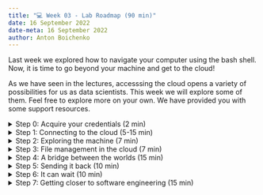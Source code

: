 ```yaml
---
title: "💻 Week 03 - Lab Roadmap (90 min)"
date: 16 September 2022
date-meta: 16 September 2022
author: Anton Boichenko
---
```


Last week we explored how to navigate your computer using the bash shell. Now, it is time to go beyond your machine and get to the cloud! 

As we have seen in the lectures, accesssing the cloud opens a variety of possibilities for us as data scientists. This week we will explore some of them. Feel free to explore more on your own. We have provided you with some support resources. 

<details><summary>Step 0: Acquire your credentials  (2 min)</summary>
<p></p>
Make sure you know your username that you will use to connect to the cloud. You should have been provided with one prior to the lab. You will use it for connecting to the virtual machine.

**INSTRUCTIONS FOR USERNAMES**
</details>

<details><summary>Step 1: Connecting to the cloud (5-15 min)</summary>

## Step 1: Connecting to the cloud
<p></p>

The first thing we will do is we will connect to the cloud. This will be done using an SSH connection. There are differences between UNIX systems and others in the way they work with SSH. Choose the OS you are using and follow the steps to connect to the cloud. 

<details class="special"> <summary> ![](/figures/logos/windows_logo.svg){height="1em" fig-align="left" vertical-align="middle" fig-alt="Windows logo"} Windows users </summary>
<p></p>

There are various SSH clients that you can use for Windows. Here we explore the one called **PuTTY**. You will need to follow the steps below to establish an SSH connection. 

🎯 **ACTION POINTS**

1. Go to [this website](https://www.chiark.greenend.org.uk/~sgtatham/putty/latest.html) and download the installation file.
2. Install PuTTY using the installation file.
3. Launch PuTTY.
4. Navigate to the `Host Name (or IP address)` box and enter the host address of our machine which is `ec2-18-130-96-20.eu-west-2.compute.amazonaws.com`
5. Click **Open**.  
   If you see a secrutiy alert pop up, simply click **Accept**. 
6. Enter your username and your password (which is at this point your username).    
   The first time you login, you need to give a new password for your account. Type your current password and then make a new password as instructed. Note that it may fail to update the password because the password is too simple. Try to make more complex pattern in this case. It is recommended to have at least 8 characters with the combination of letters and numbers.

Once the password is updated, the connection will be closed and you need to reopen a connection using PuTTY. If your conection has been successfull, you will see the following screen.

**INSERT IMAGE OF THE SCREEN**

Viola! Now you are connected to the cloud!

> If you wish to close your connection to the cloud simply write `exit` and hit enter. 

</details>

<details class="special"> <summary> ![](/figures/logos/apple_logo.svg){height="1em" fig-align="left" vertical-align="middle" fig-alt="Apple logo"} macOS, Linux or WSL (Windows Subsystem for Linux) users </summary>
<p></p>

Luckily for macOS and Linux users the connection to the SSH is much simpler. You will see that following the steps below. 

🎯 **ACTION POINTS** 

1. Open the terminal.
2. Type the following command after replacing `<username>` with your actual username.  

    ```bash
     ssh <username>@ec2-18-130-96-20.eu-west-2.compute.amazonaws.com
    ```
3. Enter your password (which is at this point your username).    
   The first time you login, you need to give a new password for your account. Type your current password and then make a new password as instructed. Note that it may fail to update the password because the password is too simple. Try to make more complex pattern in this case. It is recommended to have at least 8 characters with the combination of letters and numbers.

Viola! Now you are connected to the cloud! 

> If you wish to close your connection to the cloud simply write `exit` and hit enter. 

</details></details>


<details><summary>Step 2: Exploring the machine (7 min)</summary>

## Step 2: Exploring the machine

Now when you have connected to the cloud machine, you can explore it! Basically you are now inside a computer but it is running on a cloud server. It means that we can run the same commands as we ran locally last week.

If you follow the instructions below you will see that the cloud machine is very similar to your local one.

🎯 **ACTION POINTS** 

1. Use the `pwd` and `$HOME` commands to understand whether you are in your home directory.

2. Does your cloud machine have any files stored? Maybe any hidden files?  
    *If you forgot how to answer those questions feel free to use the materials from last week.*

3. Can you access the root directory of the machine? If so, what are the folders inside the root directory?

4. Come back to your home directory to continue the exercises.  
    *If you experience any difficulties, ask your teacher for help.*

</details>

<details><summary> Step 3: File management in the cloud (7 min)</summary>
## Step 3: File management in the cloud

Now, you can see that the cloud machine is very similar to your local one. It means that we can also create files and directories there! 

Let's try doing it together!

🎯 **ACTION POINTS** 

1. Make sure you are in you home directory using `cd` and `pwd`.
2. Create a folder called `<username>_files`. Make sure to replace `username` with your actual username. 
3. Go to this folder and create a file called `secret_name.txt`.
4. Save the name of **your favorite place to eat** in the file. It must be kept very secret. We don't need this place to be too crowded, do we?
5. Create another file called `secret_address.txt`.
4. Save the address of the same place there.

Perfect! Now we have two (very secret) files in our system. In the next step we will explore how to send these files to your machine. 

</details>

<details><summary> Step 4: A bridge between the worlds (15 min)</summary>
## Step 4: A bridge between the worlds 

In the first steps of this lab we have extablished a secure connection between our computer and the cloud machine. Using this channel we can not only send commands but also send and recieve files. In order to do that we will use the `scp` command that stands for "secure copy". Follow the steps below to save the secrets files you created above to your computer. 

Generally the `scp` commands work in the following way:

```bash
 scp location_1/file location_2/file
```

It means that we are copying a file from `location_1` to `location_2`. Let's see how it's done with the cloud. 

🎯 **ACTION POINTS** 


1. Exit the cloud machine using the following code:

 ```bash
     exit 
```
2.  To copy the `secret_name.txt` file from your cloud machine use the following command. Make sure you have replaced all the `<username>`s with your actual username. 

    ```bash
     scp <username>@ec2-18-130-96-20.eu-west-2.compute.amazonaws.com:/home/<username>/<username>_files/secret_name.txt .
    ```

    ❗ **Important**   
    We would encourage you to pay attention to several things here: 
    1. There is a **period symbol** at the end of the code. This period stands for you currentl location on your local machine. You remember that the `scp` command takes two locations - the one we copy the file **from** and the one we copy the file **to**. A period here basically says "Copy it right here". 
    2. You can see that the actual path to the file on your virtual machine is specified after the hostname followed by a colon. First we specify the username, then the hostname and then the path inside of the machine. 

3. Make sure the file is copied to the chosen directory. 
4. But what if we wanted to copy **all the files** from the folder or the folder itself? For that we can avoid specifying the whole path to a concrete file and simply replace the name of the file with an asterisk:

    ```bash
     scp <username>@ec2-18-130-96-20.eu-west-2.compute.amazonaws.com:/home/<username>/<username>_files/* .
    ```

    This way we copy all the files from the `<username>_files` folder. 
    
    Should you wish to copy the **folder itself**, use the path to the folder. You will also add the `-r` (for _recursive_) option in the code as shown below.

    ```bash
     scp -r <username>@ec2-18-130-96-20.eu-west-2.compute.amazonaws.com:/home/<username>/<username>_files .
    ```

    **Make sure both commands worked for you.**

</details>

<details><summary>Step 5: Sending it back (10 min)</summary>
## Step 5: Sending it back

We have just learned how to copy files **from** the cloud. The last task for us today is to send files **to** the cloud machine. 


🎯 **ACTION POINTS** 

1. Choose any directory you want on your local machine and `cd` there. 
2. Create a file called `secret_dish.txt` and save the name of your favorite dish there. 
3. 🤔 Stop for a second. Do you think you can gues the way to copy this file to your cloud machine using your already acquired knowledge? 
    We hid the solution for you to experiment. 

<details><summary> Solution </summary>

4. Use the code below to copy your file to the cloud machine. Make sure to replace the `<username>`s with your actual username. 

    ```bash
     scp secret_dish.txt <username>@ec2-18-130-96-20.eu-west-2.compute.amazonaws.com:/home/<username>/<username>_files
    ```

</details>

5. Log in to your virtual machine and check if the file is there. 

</details>
</details>


<details><summary>Step 6: It can wait (10 min)</summary>
## Step 6: It can wait 

Great job so far! You have managed to connect to the cloud machine, navigate it and even exchange files with it. Now it's time to get to the most exciting part! Running code on the cloud! This is what you would usually use the cloud for. Imagine you need to process millions of rows of data and you computer would take ages to do that. A cloud can help here by executing it for you without taking the resources of your computer.

Let's do it, but before that we will learn how to do a very interesting trick. 

🎯 **ACTION POINTS** 

1. Open a new bash shell window on your local machine. 
2. Navigate to a directory of your choice or create one. 
3. Create a new file called `waiting.py` and include the following code inside:

    ```python
    import time
    time.sleep(10)

    print('The waiting is complete.')
    ```

    This file launches a script that waits for 10 seconds and then prints *'The waiting is complete.'*. 
    You might think that it doesn't make sense. However, let us show you something...

4. Run this Python script in the following way:

    ```bash
    python waiting.py
    ```

    What did it do? Hopefully, exactly what was expected. It waited for 10 seconds and then printed one sentence. 
    You might have noticed that you **could not** execute commands while it was running. But what if we could!

5. Try running the following code:

    ```bash
    python waiting.py &
    ```

    Do you see the difference? Can you now run `whoami` or `ls` while we wait for the code to run? 

Well done! Now you have learned how to create and run Python scripts in your terminal and also do things in parallel. Shall we try it in the cloud?

</details>

<details><summary>Step 7: Getting closer to software engineering (15 min)</summary>
## Step 7: Getting closer to software engineering 

Let's now explore the same operations in the cloud. 

🎯 **ACTION POINTS** 

1. Connect to the virtual machine.
2. Creat a folder called `test_code`.
3. Create a file called `test.py` or `test.R` depending on what language you want to use (for Python and R, respectively).
4. In the file 
    * create a variable called `age`
    * assign it with your age 
    * make the machine wait for 5 seconds (`time.sleep(5)` in Python or `Sys.sleep(5)` in R)
    * use `print()` function to print your age 
5. Use the following code to execute your script on the cloud:

    ```bash
     python test.py
    ```

    *or*

    ```bash
     Rscript test.R
    ```
6. Does it print your age?
7. Go ahead and experiment with using the `&` operator. It really comes in handy if you want your cloud machine to contine running without you constantly monitoring it. 

You can check out the tuttorial on how to run [Python scripts](https://www.freecodecamp.org/news/run-python-script-how-to-execute-python-shell-commands-in-terminal/) ot [R scripts](https://bookdown.org/pdr_higgins/rmrwr/cmd-line.html#what-about-r) to help you. 

</details>